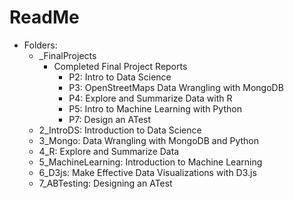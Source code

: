 ReadMe
===================

* Folders:
  * _FinalProjects
	* Completed Final Project Reports
		* P2: Intro to Data Science
		* P3: OpenStreetMaps Data Wrangling with MongoDB
		* P4: Explore and Summarize Data with R
		* P5: Intro to Machine Learning with Python
		* P7: Design an A\B Test
  * 2_IntroDS: Introduction to Data Science
  * 3_Mongo: Data Wrangling with MongoDB and Python
  * 4_R: Explore and Summarize Data
  * 5_MachineLearning: Introduction to Machine Learning
  * 6_D3js: Make Effective Data Visualizations with D3.js
  * 7_ABTesting: Designing an A\B Test